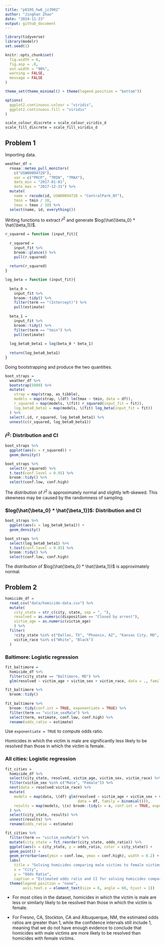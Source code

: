 ```yaml
---
title: "p8105_hw6_jz3902"
author: "Jinghan Zhao"
date: "2024-11-23"
output: github_document
---
```


```r
library(tidyverse)
library(modelr)
set.seed(1)

knitr::opts_chunk$set(
  fig.width = 6,
  fig.asp = .8,
  out.width = "90%",
  warning = FALSE,
  message = FALSE
)

theme_set(theme_minimal() + theme(legend.position = "bottom"))

options(
  ggplot2.continuous.colour = "viridis",
  ggplot2.continuous.fill = "viridis"
)

scale_colour_discrete = scale_colour_viridis_d
scale_fill_discrete = scale_fill_viridis_d
```

## Problem 1

Importing data.

```r
weather_df = 
  rnoaa::meteo_pull_monitors(
    c("USW00094728"),
    var = c("PRCP", "TMIN", "TMAX"), 
    date_min = "2017-01-01",
    date_max = "2017-12-31") %>%
  mutate(
    name = recode(id, USW00094728 = "CentralPark_NY"),
    tmin = tmin / 10,
    tmax = tmax / 10) %>%
  select(name, id, everything())
```

Writing functions to extract $\hat{r}^2$ and generate $log(\hat{\beta_0} * \hat{\beta_1})$.

```r
r_squared = function (input_fit){
  
  r_squared = 
    input_fit %>% 
    broom::glance() %>% 
    pull(r.squared)
  
  return(r_squared)
}
```

```r
log_beta = function (input_fit){
  
  beta_0 = 
    input_fit %>% 
    broom::tidy() %>% 
    filter(term == "(Intercept)") %>% 
    pull(estimate)
  
  beta_1 = 
    input_fit %>% 
    broom::tidy() %>% 
    filter(term == "tmin") %>% 
    pull(estimate)
  
  log_beta0_beta1 = log(beta_0 * beta_1)
  
  return(log_beta0_beta1)
}
```

Doing bootstrapping and produce the two quantities.

```r
boot_straps = 
  weather_df %>% 
  bootstrap(5000) %>% 
  mutate(
    strap = map(strap, as_tibble),
    models = map(strap, \(df) lm(tmax ~ tmin, data = df)),
    r_squared = map(models, \(fit) r_squared(input_fit = fit)),
    log_beta0_beta1 = map(models, \(fit) log_beta(input_fit = fit))
  ) %>% 
  select(.id, r_squared, log_beta0_beta1) %>% 
  unnest(c(r_squared, log_beta0_beta1))
```

### $\hat{r}^2$: Distribution and CI

```r
boot_straps %>% 
  ggplot(aes(x = r_squared)) +
  geom_density()

boot_straps %>% 
  select(r_squared) %>% 
  t.test(conf.level = 0.95) %>% 
  broom::tidy() %>% 
  select(conf.low, conf.high)
```

The distribution of $\hat{r}^2$ is approximately normal and slightly left-skewed. This skewness may be caused by the randomness of sampling.

### $log(\hat{\beta_0} * \hat{\beta_1})$: Distribution and CI

```r
boot_straps %>% 
  ggplot(aes(x = log_beta0_beta1)) +
  geom_density()

boot_straps %>% 
  select(log_beta0_beta1) %>% 
  t.test(conf.level = 0.95) %>% 
  broom::tidy() %>% 
  select(conf.low, conf.high)
```

The distribution of $log(\hat{\beta_0} * \hat{\beta_1})$ is approximately normal.


## Problem 2

```r
homicide_df = 
  read_csv("data/homicide-data.csv") %>% 
  mutate(
    city_state = str_c(city, state, sep = ", "),
    resolved = as.numeric(disposition == "Closed by arrest"),
    victim_age = as.numeric(victim_age)
    ) %>% 
  filter(
    !city_state %in% c("Dallas, TX", "Phoenix, AZ", "Kansas City, MO", "Tulsa, AL"),
    victim_race %in% c("White", "Black")
  )
```

### Baltimore: Logistic regression

```r
fit_baltimore = 
  homicide_df %>% 
  filter(city_state == "Baltimore, MD") %>% 
  glm(resolved ~ victim_age + victim_sex + victim_race, data = ., family = binomial()) 

fit_baltimore %>% 
  broom::tidy()
  
fit_baltimore %>% 
  broom::tidy(conf.int = TRUE, exponentiate = TRUE) %>% 
  filter(term == "victim_sexMale") %>% 
  select(term, estimate, conf.low, conf.high) %>% 
  rename(odds_ratio = estimate)
```

Use `exponentiate = TRUE` to compute odds ratio.

Homicides in which the victim is male are significantly less likely to be resolved than those in which the victim is female.


### All cities: Logistic regression

```r
fit_cities = 
  homicide_df %>% 
  select(city_state, resolved, victim_age, victim_sex, victim_race) %>% 
  filter(victim_sex %in% c("Male", "Female")) %>% 
  nest(data = resolved:victim_race) %>% 
  mutate(
    models = map(data, \(df) glm(resolved ~ victim_age + victim_sex + victim_race, 
                                 data = df, family = binomial())),
    results = map(models, \(x) broom::tidy(x = x, conf.int = TRUE, exponentiate = TRUE))
  ) %>% 
  select(city_state, results) %>% 
  unnest(results) %>% 
  rename(odds_ratio = estimate)

fit_cities %>% 
  filter(term == "victim_sexMale") %>% 
  mutate(city_state = fct_reorder(city_state, odds_ratio)) %>% 
  ggplot(aes(x = city_state, y = odds_ratio, color = city_state)) +
  geom_point() +
  geom_errorbar(aes(ymin = conf.low, ymax = conf.high), width = 0.2) +
  labs(
    title = "Solving homicides comparing male victims to female victims",
    x = "City",
    y = "Odds Ratio",
    caption = "Estimated odds ratio and CI for solving homicides comparing male victims to female victims.") +
  theme(legend.position = "none",
        axis.text.x = element_text(size = 6, angle = 60, hjust = 1))
```

* For most cities in the dataset, homicides in which the victim is male are less or similarly likely to be resolved than those in which the victim is female.

* For Fresno, CA, Stockton, CA and Albuquerque, NM, the estimated odds ratios are greater than 1, while the confidence intervals still include 1, meaning that we do not have enough evidence to conclude that homicides with male victims are more likely to be resolved than homicides with female victims.
